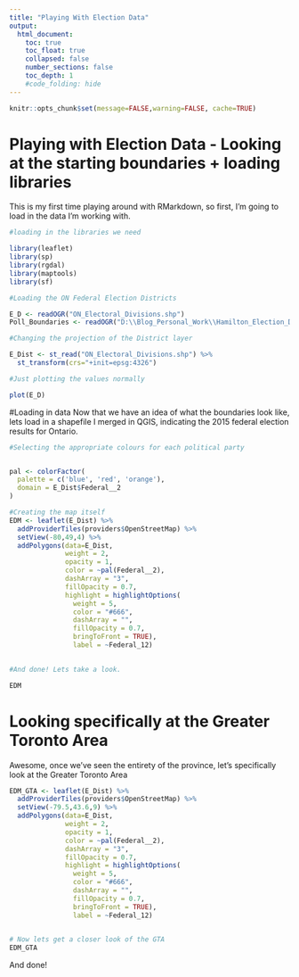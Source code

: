 ```yaml
---
title: "Playing With Election Data"
output:
  html_document:
    toc: true
    toc_float: true
    collapsed: false
    number_sections: false
    toc_depth: 1
    #code_folding: hide
---
```


```r
knitr::opts_chunk$set(message=FALSE,warning=FALSE, cache=TRUE)
```
# Playing with Election Data - Looking at the starting boundaries + loading libraries

This is my first time playing around with RMarkdown, so first, I'm going to load in the data I'm working with. 

```r

#loading in the libraries we need

library(leaflet)
library(sp)
library(rgdal)
library(maptools)
library(sf)

#Loading the ON Federal Election Districts 

E_D <- readOGR("ON_Electoral_Divisions.shp")
Poll_Boundaries <- readOGR("D:\\Blog_Personal_Work\\Hamilton_Election_Data\\Election_Poll_Boundaries\\Election_Poll_Boundaries.shp")

#Changing the projection of the District layer

E_Dist <- st_read("ON_Electoral_Divisions.shp") %>% 
  st_transform(crs="+init=epsg:4326")

#Just plotting the values normally

plot(E_D)

```

#Loading in data
Now that we have an idea of what the boundaries look like, lets load in a shapefile I merged in QGIS, indicating the 2015 federal election results for Ontario.

```r

#Selecting the appropriate colours for each political party 


pal <- colorFactor(
  palette = c('blue', 'red', 'orange'),
  domain = E_Dist$Federal__2
)

#Creating the map itself 
EDM <- leaflet(E_Dist) %>% 
  addProviderTiles(providers$OpenStreetMap) %>%
  setView(-80,49,4) %>%
  addPolygons(data=E_Dist,
              weight = 2,
              opacity = 1,
              color = ~pal(Federal__2),
              dashArray = "3",
              fillOpacity = 0.7,
              highlight = highlightOptions(
                weight = 5,
                color = "#666",
                dashArray = "",
                fillOpacity = 0.7,
                bringToFront = TRUE),
                label = ~Federal_12)
                

#And done! Lets take a look. 

EDM
```


# Looking specifically at the Greater Toronto Area

Awesome, once we've seen the entirety of the province, let's specifically look at the Greater Toronto Area

```R
EDM_GTA <- leaflet(E_Dist) %>% 
  addProviderTiles(providers$OpenStreetMap) %>%
  setView(-79.5,43.6,9) %>%
  addPolygons(data=E_Dist,
              weight = 2,
              opacity = 1,
              color = ~pal(Federal__2),
              dashArray = "3",
              fillOpacity = 0.7,
              highlight = highlightOptions(
                weight = 5,
                color = "#666",
                dashArray = "",
                fillOpacity = 0.7,
                bringToFront = TRUE),
                label = ~Federal_12)
                

# Now lets get a closer look of the GTA 
EDM_GTA


```

And done! 



